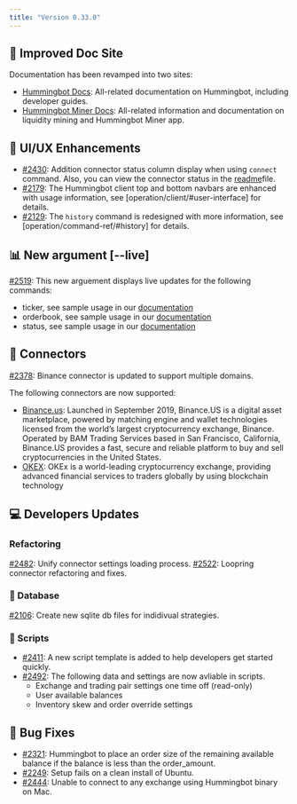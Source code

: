 ```yaml
---
title: "Version 0.33.0"
---
```


## 📜 Improved Doc Site

Documentation has been revamped into two sites:

- [Hummingbot Docs](https://docs.hummingbot.io/): All-related documentation on Hummingbot, including developer guides.
- [Hummingbot Miner Docs](https://docs.hummingbot.io/miner/): All-related information and documentation on liquidity mining and Hummingbot Miner app.

## 🔄 UI/UX Enhancements

- [#2430](https://github.com/CoinAlpha/hummingbot/issues/2430): Addition connector status column display when using `connect` command. Also, you can view the connector status in the [readme](https://github.com/CoinAlpha/hummingbot/blob/master/README.md)file.
- [#2179](https://github.com/CoinAlpha/hummingbot/issues/2179): The Hummingbot client top and bottom navbars are enhanced with usage information, see [operation/client/#user-interface] for details.
- [#2129](https://github.com/CoinAlpha/hummingbot/issues/2129): The `history` command is redesigned with more information, see [operation/command-ref/#history] for details.

## 📊 New argument [--live]

[#2519](https://github.com/CoinAlpha/hummingbot/pull/2519): This new arguement displays live updates for the following commands:

- ticker, see sample usage in our [documentation](operation/command-ref/#ticker)
- orderbook, see sample usage in our [documentation](/operation/commands/#orderbook)
- status, see sample usage in our [documentation](/operation/commands/#status)

## 🔗 Connectors

[#2378](https://github.com/CoinAlpha/hummingbot/issues/2378): Binance connector is updated to support multiple domains.

The following connectors are now supported:

- [Binance.us](https://www.binance.us): Launched in September 2019, Binance.US is a digital asset marketplace, powered by matching engine and wallet technologies licensed from the world’s largest cryptocurrency exchange, Binance. Operated by BAM Trading Services based in San Francisco, California, Binance.US provides a fast, secure and reliable platform to buy and sell cryptocurrencies in the United States.
- [OKEX](https://www.okex.com/): OKEx is a world-leading cryptocurrency exchange, providing advanced financial services to traders globally by using blockchain technology

## 💻 Developers Updates

### Refactoring

[#2482](https://github.com/CoinAlpha/hummingbot/issues/2482): Unify connector settings loading process.
[#2522](https://github.com/CoinAlpha/hummingbot/pull/2522): Loopring connector refactoring and fixes.

### 📁 Database

[#2106](https://github.com/CoinAlpha/hummingbot/issues/2106): Create new sqlite db files for indidivual strategies.

### 🔧 Scripts

- [#2411](https://github.com/CoinAlpha/hummingbot/issues/2411): A new script template is added to help developers get started quickly.
- [#2492](https://github.com/CoinAlpha/hummingbot/issues/2492): The following data and settings are now avliable in scripts.
  - Exchange and trading pair settings one time off (read-only)
  - User available balances
  - Inventory skew and order override settings

## 🐞 Bug Fixes

- [#2321](https://github.com/CoinAlpha/hummingbot/issues/2321): Hummingbot to place an order size of the remaining available balance if the balance is less than the order_amount.
- [#2249](https://github.com/CoinAlpha/hummingbot/issues/2249): Setup fails on a clean install of Ubuntu.
- [#2444](https://github.com/CoinAlpha/hummingbot/issues/2444): Unable to connect to any exchange using Hummingbot binary on Mac.
